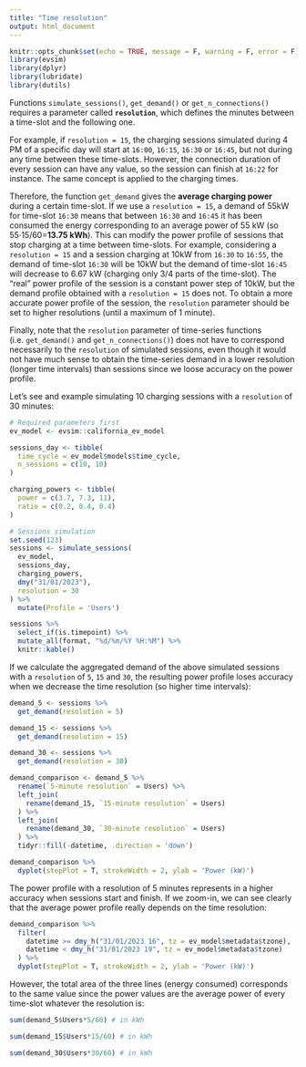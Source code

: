 ```yaml
---
title: "Time resolution"
output: html_document
---
```


```r
knitr::opts_chunk$set(echo = TRUE, message = F, warning = F, error = F)
library(evsim)
library(dplyr)
library(lubridate)
library(dutils)
```


Functions `simulate_sessions()`, `get_demand()` or `get_n_connections()` requires a parameter called **`resolution`**, which defines the minutes between a time-slot and the following one.

For example, if `resolution = 15`, the charging sessions simulated during 4 PM of a specific day will start at `16:00`, `16:15`, `16:30` or `16:45`, but not during any time between these time-slots. However, the connection duration of every session can have any value, so the session can finish at `16:22` for instance. The same concept is applied to the charging times.

Therefore, the function `get_demand` gives the **average charging power** during a certain time-slot. If we use a `resolution = 15`, a demand of 55kW for time-slot `16:30` means that between `16:30` and `16:45` it has been consumed the energy corresponding to an average power of 55 kW (so 55·15/60=**13.75 kWh**). This can modify the power profile of sessions that stop charging at a time between time-slots. For example, considering a `resolution = 15` and a session charging at 10kW from `16:30` to `16:55`, the demand of time-slot `16:30` will be 10kW but the demand of time-slot `16:45` will decrease to 6.67 kW (charging only 3/4 parts of the time-slot). The "real" power profile of the session is a constant power step of 10kW, but the demand profile obtained with a `resolution = 15` does not. To obtain a more accurate power profile of the session, the `resolution` parameter should be set to higher resolutions (until a maximum of 1 minute).

Finally, note that the `resolution` parameter of time-series functions (i.e. `get_demand()` and `get_n_connections()`) does not have to correspond necessarily to the `resolution` of simulated sessions, even though it would not have much sense to obtain the time-series demand in a lower resolution (longer time intervals) than sessions since we loose accuracy on the power profile. 

Let's see and example simulating 10 charging sessions with a `resolution` of 30 minutes:

```r
# Required parameters first
ev_model <- evsim::california_ev_model

sessions_day <- tibble(
  time_cycle = ev_model$models$time_cycle,
  n_sessions = c(10, 10)
)

charging_powers <- tibble(
  power = c(3.7, 7.3, 11),
  ratio = c(0.2, 0.4, 0.4)
)

# Sessions simulation
set.seed(123)
sessions <- simulate_sessions(
  ev_model,
  sessions_day,
  charging_powers,
  dmy("31/01/2023"),
  resolution = 30
) %>% 
  mutate(Profile = 'Users')
```

```r
sessions %>% 
  select_if(is.timepoint) %>% 
  mutate_all(format, "%d/%m/%Y %H:%M") %>% 
  knitr::kable()
```

If we calculate the aggregated demand of the above simulated sessions with a `resolution` of `5`, `15` and `30`, the resulting power profile loses accuracy when we decrease the time resolution (so higher time intervals):

```r
demand_5 <- sessions %>%
  get_demand(resolution = 5)

demand_15 <- sessions %>%
  get_demand(resolution = 15)

demand_30 <- sessions %>%
  get_demand(resolution = 30)
```

```r
demand_comparison <- demand_5 %>% 
  rename(`5-minute resolution` = Users) %>% 
  left_join(
    rename(demand_15, `15-minute resolution` = Users)
  ) %>% 
  left_join(
    rename(demand_30, `30-minute resolution` = Users)
  ) %>% 
  tidyr::fill(-datetime, .direction = 'down')

demand_comparison %>% 
  dyplot(stepPlot = T, strokeWidth = 2, ylab = 'Power (kW)')
```

The power profile with a resolution of 5 minutes represents in a higher accuracy when sessions start and finish. If we zoom-in, we can see clearly that the average power profile really depends on the time resolution:

```r
demand_comparison %>% 
  filter(
    datetime >= dmy_h("31/01/2023 16", tz = ev_model$metadata$tzone),
    datetime < dmy_h("31/01/2023 19", tz = ev_model$metadata$tzone)
  ) %>% 
  dyplot(stepPlot = T, strokeWidth = 2, ylab = 'Power (kW)')
```

However, the total area of the three lines (energy consumed) corresponds to the same value since the power values are the average power of every time-slot whatever the resolution is:

```r
sum(demand_5$Users*5/60) # in kWh
```

```r
sum(demand_15$Users*15/60) # in kWh
```

```r
sum(demand_30$Users*30/60) # in kWh
```


